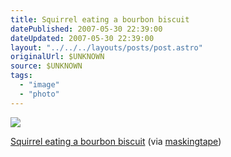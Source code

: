 ```yaml
---
title: Squirrel eating a bourbon biscuit
datePublished: 2007-05-30 22:39:00
dateUpdated: 2007-05-30 22:39:00
layout: "../../../layouts/posts/post.astro"
originalUrl: $UNKNOWN
source: $UNKNOWN
tags:
  - "image"
  - "photo"
---
```


![](/images/notes/squirrel-eating-a-bourbon-biscuit.jpg)

[Squirrel eating a bourbon biscuit](https://www.flickr.com/photos/maskingtape/380941613/) (via [maskingtape](http://flickr.com/photos/maskingtape))
